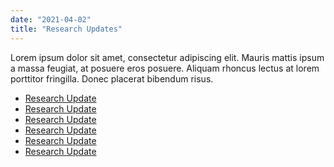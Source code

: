 ```yaml
---
date: "2021-04-02"
title: "Research Updates"
---
```


Lorem ipsum dolor sit amet, consectetur adipiscing elit. Mauris mattis ipsum a
massa feugiat, at posuere eros posuere. Aliquam rhoncus lectus at lorem
porttitor fringilla. Donec placerat bibendum risus.

* [Research Update](/gondwana)
* [Research Update](/gondwana)
* [Research Update](/gondwana)
* [Research Update](/gondwana)
* [Research Update](/gondwana)
* [Research Update](/gondwana)
